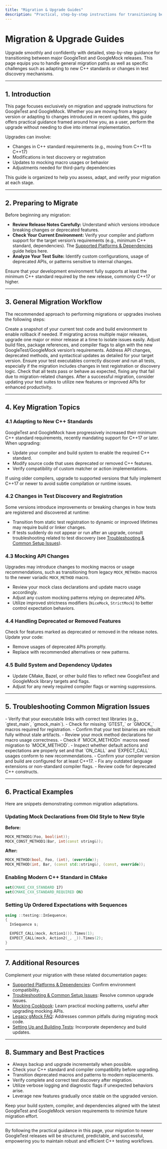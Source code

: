 ```yaml
---
title: "Migration & Upgrade Guides"
description: "Practical, step-by-step instructions for transitioning between notable releases, addressing both general migration and specific challenges (such as adapting to new C++ standards or changes in test discovery)."
---
```


# Migration & Upgrade Guides

Upgrade smoothly and confidently with detailed, step-by-step guidance for transitioning between major GoogleTest and GoogleMock releases. This page equips you to handle general migration paths as well as specific challenges such as adapting to new C++ standards or changes in test discovery mechanisms.

---

## 1. Introduction

This page focuses exclusively on migration and upgrade instructions for GoogleTest and GoogleMock. Whether you are moving from a legacy version or adapting to changes introduced in recent updates, this guide offers practical guidance framed around how you, as a user, perform the upgrade without needing to dive into internal implementation.

Upgrades can involve:

- Changes in C++ standard requirements (e.g., moving from C++11 to C++17)
- Modifications in test discovery or registration
- Updates to mocking macro usages or behavior
- Adjustments needed for third-party dependencies

This guide is organized to help you assess, adapt, and verify your migration at each stage.

---

## 2. Preparing to Migrate

Before beginning any migration:

- **Review Release Notes Carefully:** Understand which versions introduce breaking changes or deprecated features.
- **Check Your Current Environment:** Verify your compiler and platform support for the target version’s requirements (e.g., minimum C++ standard, dependencies). The [Supported Platforms & Dependencies](/overview/feature-architecture-and-integration/supported-platforms-and-dependencies) guide helps here.
- **Analyze Your Test Suite:** Identify custom configurations, usage of deprecated APIs, or patterns sensitive to internal changes.

<Tip>
Ensure that your development environment fully supports at least the minimum C++ standard required by the new release, commonly C++17 or higher.
</Tip>

---

## 3. General Migration Workflow

The recommended approach to performing migrations or upgrades involves the following steps:

<Steps>
<Step title="Backup Your Current Codebase">
Create a snapshot of your current test code and build environment to enable rollback if needed.
</Step>
<Step title="Upgrade Incrementally">
If migrating across multiple major releases, upgrade one major or minor release at a time to isolate issues easily.
</Step>
<Step title="Update Dependencies">
Adjust build files, package references, and compiler flags to align with the new GoogleTest/GoogleMock version’s requirements.
</Step>
<Step title="Modify Test Code">
Address API changes, deprecated methods, and syntactical updates as detailed for your target version.
</Step>
<Step title="Verify Test Discovery">
Ensure your test executables correctly discover and run all tests, especially if the migration includes changes in test registration or discovery logic.
</Step>
<Step title="Run Comprehensive Test Suite">
Check that all tests pass or behave as expected, fixing any that fail due to migration-related changes.
</Step>
<Step title="Leverage New Features or Improvements">
After a successful migration, consider updating your test suites to utilize new features or improved APIs for enhanced productivity.
</Step>
</Steps>

---

## 4. Key Migration Topics

### 4.1 Adapting to New C++ Standards

GoogleTest and GoogleMock have progressively increased their minimum C++ standard requirements, recently mandating support for C++17 or later. When upgrading:

- Update your compiler and build system to enable the required C++ standard.
- Modify source code that uses deprecated or removed C++ features.
- Verify compatibility of custom matcher or action implementations.

<Tip>
If using older compilers, upgrade to supported versions that fully implement C++17 or newer to avoid subtle compilation or runtime issues.
</Tip>

### 4.2 Changes in Test Discovery and Registration

Some versions introduce improvements or breaking changes in how tests are registered and discovered at runtime:

- Transition from static test registration to dynamic or improved lifetimes may require build or linker changes.
- If tests suddenly do not appear or run after an upgrade, consult troubleshooting related to test discovery (see [Troubleshooting & Common Setup Issues](/getting-started/first-steps-validation/troubleshooting)).

### 4.3 Mocking API Changes

Upgrades may introduce changes to mocking macros or usage recommendations, such as transitioning from legacy `MOCK_METHODn` macros to the newer variadic `MOCK_METHOD` macro.

- Review your mock class declarations and update macro usage accordingly.
- Adjust any custom mocking patterns relying on deprecated APIs.
- Utilize improved strictness modifiers (`NiceMock`, `StrictMock`) to better control expectation behaviors.

### 4.4 Handling Deprecated or Removed Features

Check for features marked as deprecated or removed in the release notes. Update your code:

- Remove usages of deprecated APIs promptly.
- Replace with recommended alternatives or new patterns.

### 4.5 Build System and Dependency Updates

- Update CMake, Bazel, or other build files to reflect new GoogleTest and GoogleMock library targets and flags.
- Adjust for any newly required compiler flags or warning suppressions.

---

## 5. Troubleshooting Common Migration Issues

<AccordionGroup title="Common Migration Challenges and Solutions">
<Accordion title="Tests Not Discovering After Upgrade">
- Verify that your executable links with correct test libraries (e.g., `gtest_main`, `gmock_main`).
- Check for missing `GTEST_` or `GMOCK_` macros required for registration.
- Confirm that your test binaries are rebuilt fully without stale artifacts.
</Accordion>
<Accordion title="Mocked Methods Not Behaving As Expected">
- Review your mock method declarations for macro usage correctness.
- Check if `MOCK_METHODn` macros need migration to `MOCK_METHOD`.
- Inspect whether default actions and expectations are properly set and that `ON_CALL` and `EXPECT_CALL` usages conform to new recommendations.
</Accordion>
<Accordion title="Build Errors Related to C++ Versions">
- Confirm your compiler version and build are configured for at least C++17.
- Fix any outdated language extensions or non-standard compiler flags.
- Review code for deprecated C++ constructs.
</Accordion>
</AccordionGroup>

---

## 6. Practical Examples

Here are snippets demonstrating common migration adaptations.

### Updating Mock Declarations from Old Style to New Style

**Before:**
```cpp
MOCK_METHOD1(Foo, bool(int));
MOCK_CONST_METHOD1(Bar, int(const string&));
```

**After:**
```cpp
MOCK_METHOD(bool, Foo, (int), (override));
MOCK_METHOD(int, Bar, (const std::string&), (const, override));
```

### Enabling Modern C++ Standard in CMake

```cmake
set(CMAKE_CXX_STANDARD 17)
set(CMAKE_CXX_STANDARD_REQUIRED ON)
```

### Setting Up Ordered Expectations with Sequences

```cpp
using ::testing::InSequence;
{
  InSequence s;

  EXPECT_CALL(mock, Action1()).Times(1);
  EXPECT_CALL(mock, Action2(_, _)).Times(2);
}
```

---

## 7. Additional Resources

Complement your migration with these related documentation pages:

- [Supported Platforms & Dependencies](/overview/feature-architecture-and-integration/supported-platforms-and-dependencies): Confirm environment compatibility.
- [Troubleshooting & Common Setup Issues](/getting-started/first-steps-validation/troubleshooting): Resolve common upgrade issues.
- [Mocking Cookbook](gmock_cook_book.md): Learn practical mocking patterns, useful after upgrading mocking APIs.
- [Legacy gMock FAQ](gmock_faq.md): Addresses common pitfalls during migrating mock code.
- [Setting Up and Building Tests](/guides/getting-started/setup-build-integration): Incorporate dependency and build updates.

---

## 8. Summary and Best Practices

- Always backup and upgrade incrementally when possible.
- Check your C++ standard and compiler compatibility before upgrading.
- Transition deprecated macros and patterns to modern replacements.
- Verify complete and correct test discovery after migration.
- Utilize verbose logging and diagnostic flags if unexpected behaviors arise.
- Leverage new features gradually once stable on the upgraded version.

<Tip>
Keep your build system, compiler, and dependencies aligned with the latest GoogleTest and GoogleMock version requirements to minimize future migration effort.
</Tip>

---

By following the practical guidance in this page, your migration to newer GoogleTest releases will be structured, predictable, and successful, empowering you to maintain robust and efficient C++ testing workflows.